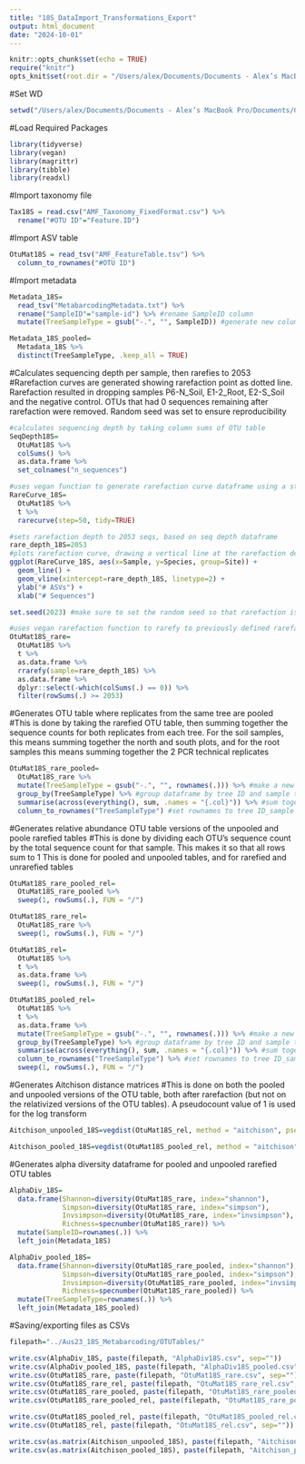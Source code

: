 ```yaml
---
title: "18S_DataImport_Transformations_Export"
output: html_document
date: "2024-10-01"
---
```


```r
knitr::opts_chunk$set(echo = TRUE)
require("knitr")
opts_knit$set(root.dir = "/Users/alex/Documents/Documents - Alex’s MacBook Pro/Documents/GitHub/Aus-Invasions-2023-Course/Aus23_18S_Metabarcoding")
```

#Set WD
```r
setwd("/Users/alex/Documents/Documents - Alex’s MacBook Pro/Documents/GitHub/Aus-Invasions-2023-Course/Aus23_18S_Metabarcoding")
```

#Load Required Packages
```r
library(tidyverse)
library(vegan)
library(magrittr)
library(tibble)
library(readxl)
```

#Import taxonomy file
```r
Tax18S = read.csv("AMF_Taxonomy_FixedFormat.csv") %>%
  rename("#OTU ID"="Feature.ID")
```

#Import ASV table
```r
OtuMat18S = read_tsv("AMF_FeatureTable.tsv") %>%
  column_to_rownames("#OTU ID")
```

#Import metadata
```r
Metadata_18S=
  read_tsv("MetabarcodingMetadata.txt") %>%
  rename("SampleID"="sample-id") %>% #rename SampleID column
  mutate(TreeSampleType = gsub("-.", "", SampleID)) #generate new column with Tree ID and sample type concatenated

Metadata_18S_pooled=
  Metadata_18S %>%
  distinct(TreeSampleType, .keep_all = TRUE)
```

#Calculates sequencing depth per sample, then rarefies to 2053
#Rarefaction curves are generated showing rarefaction point as dotted line. Rarefaction resulted in dropping samples P6-N_Soil, E1-2_Root, E2-S_Soil and the negative control. OTUs that had 0 sequences remaining after rarefaction were removed. Random seed was set to ensure reproducibility
```r
#calculates sequencing depth by taking column sums of OTU table
SeqDepth18S=
  OtuMat18S %>%
  colSums() %>%
  as.data.frame %>%
  set_colnames("n_sequences")

#uses vegan function to generate rarefaction curve dataframe using a step of 50 seqs
RareCurve_18S=
  OtuMat18S %>%
  t %>%
  rarecurve(step=50, tidy=TRUE)

#sets rarefaction depth to 2053 seqs, based on seq depth dataframe
rare_depth_18S=2053
#plots rarefaction curve, drawing a vertical line at the rarefaction depth
ggplot(RareCurve_18S, aes(x=Sample, y=Species, group=Site)) +
  geom_line() +
  geom_vline(xintercept=rare_depth_18S, linetype=2) +
  ylab("# ASVs") +
  xlab("# Sequences")

set.seed(2023) #make sure to set the random seed so that rarefaction is reproducible

#uses vegan rarefaction function to rarefy to previously defined rarefaction depth
OtuMat18S_rare=
  OtuMat18S %>%
  t %>%
  as.data.frame %>%
  rrarefy(sample=rare_depth_18S) %>%
  as.data.frame %>%
  dplyr::select(-which(colSums(.) == 0)) %>%
  filter(rowSums(.) >= 2053)
```

#Generates OTU table where replicates from the same tree are pooled
#This is done by taking the rarefied OTU table, then summing together the sequence counts for both replicates from each tree. For the soil samples, this means summing together the north and south plots, and for the root samples this means summing together the 2 PCR technical replicates
```r
OtuMat18S_rare_pooled=
  OtuMat18S_rare %>%
  mutate(TreeSampleType = gsub("-.", "", rownames(.))) %>% #make a new column with the tree ID and sample type
  group_by(TreeSampleType) %>% #group dataframe by tree ID and sample type
  summarise(across(everything(), sum, .names = "{.col}")) %>% #sum together sequence counts for all samples that were from the same tree and sample type
  column_to_rownames("TreeSampleType") #set rownames to tree ID_sample type
```

#Generates relative abundance OTU table versions of the unpooled and poole rarefied tables
#This is done by dividing each OTU’s sequence count by the total sequence count for that sample. This makes it so that all rows sum to 1
This is done for pooled and unpooled tables, and for rarefied and unrarefied tables
```r
OtuMat18S_rare_pooled_rel=
  OtuMat18S_rare_pooled %>%
  sweep(1, rowSums(.), FUN = "/") 

OtuMat18S_rare_rel=
  OtuMat18S_rare %>%
  sweep(1, rowSums(.), FUN = "/") 

OtuMat18S_rel=
  OtuMat18S %>%
  t %>%
  as.data.frame %>% 
  sweep(1, rowSums(.), FUN = "/")

OtuMat18S_pooled_rel=
  OtuMat18S %>%
  t %>%
  as.data.frame %>%
  mutate(TreeSampleType = gsub("-.", "", rownames(.))) %>% #make a new column with the tree ID and sample type
  group_by(TreeSampleType) %>% #group dataframe by tree ID and sample type
  summarise(across(everything(), sum, .names = "{.col}")) %>% #sum together sequence counts for all samples that were from the same tree and sample type
  column_to_rownames("TreeSampleType") %>% #set rownames to tree ID_sample type
  sweep(1, rowSums(.), FUN = "/")
```

#Generates Aitchison distance matrices
#This is done on both the pooled and unpooled versions of the OTU table, both after rarefaction (but not on the relativized versions of the OTU tables).
A pseudocount value of 1 is used for the log transform
```r
Aitchison_unpooled_18S=vegdist(OtuMat18S_rel, method = "aitchison", pseudocount=1)

Aitchison_pooled_18S=vegdist(OtuMat18S_pooled_rel, method = "aitchison", pseudocount=1)
```

#Generates alpha diversity dataframe for pooled and unpooled rarefied OTU tables
```r
AlphaDiv_18S=
  data.frame(Shannon=diversity(OtuMat18S_rare, index="shannon"),
             Simpson=diversity(OtuMat18S_rare, index="simpson"),
             Invsimpson=diversity(OtuMat18S_rare, index="invsimpson"),
             Richness=specnumber(OtuMat18S_rare)) %>%
  mutate(SampleID=rownames(.)) %>%
  left_join(Metadata_18S)

AlphaDiv_pooled_18S=
  data.frame(Shannon=diversity(OtuMat18S_rare_pooled, index="shannon"),
             Simpson=diversity(OtuMat18S_rare_pooled, index="simpson"),
             Invsimpson=diversity(OtuMat18S_rare_pooled, index="invsimpson"),
             Richness=specnumber(OtuMat18S_rare_pooled)) %>%
  mutate(TreeSampleType=rownames(.)) %>%
  left_join(Metadata_18S_pooled)
```

#Saving/exporting files as CSVs
```r
filepath="../Aus23_18S_Metabarcoding/OTUTables/"

write.csv(AlphaDiv_18S, paste(filepath, "AlphaDiv18S.csv", sep=""))
write.csv(AlphaDiv_pooled_18S, paste(filepath, "AlphaDiv18S_pooled.csv", sep=""))
write.csv(OtuMat18S_rare, paste(filepath, "OtuMat18S_rare.csv", sep=""))
write.csv(OtuMat18S_rare_rel, paste(filepath, "OtuMat18S_rare_rel.csv", sep=""))
write.csv(OtuMat18S_rare_pooled, paste(filepath, "OtuMat18S_rare_pooled.csv", sep=""))
write.csv(OtuMat18S_rare_pooled_rel, paste(filepath, "OtuMat18S_rare_pooled_rel.csv", sep=""))

write.csv(OtuMat18S_pooled_rel, paste(filepath, "OtuMat18S_pooled_rel.csv", sep=""))
write.csv(OtuMat18S_rel, paste(filepath, "OtuMat18S_rel.csv", sep=""))

write.csv(as.matrix(Aitchison_unpooled_18S), paste(filepath, "Aitchison_unpooled_18S.csv", sep=""))
write.csv(as.matrix(Aitchison_pooled_18S), paste(filepath, "Aitchison_pooled_18S.csv", sep=""))
```

